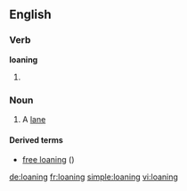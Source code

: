 ==English==

===Verb===
'''loaning'''

# {{present participle of|loan}}

===Noun===
{{en-noun}}

# {{obsolete|Scottish and Northern English}} A [[lane]]

====Derived terms====
* [[free loaning]] ({{term|right of way}})

[[de:loaning]]
[[fr:loaning]]
[[simple:loaning]]
[[vi:loaning]]